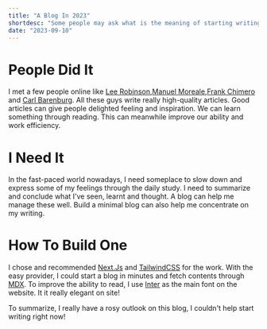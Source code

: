 ```yaml
---
title: "A Blog In 2023"
shortdesc: "Some people may ask what is the meaning of starting writing blog posts on the internet? It's just the old fashion! In this article, I'll show you some figures to explain why a few people constantly keep writing blogs and otherwise why some people seldom read blog on the internet."
date: "2023-09-10"
---
```


# People Did It

I met a few people online like [Lee Robinson](https://leerob.io/),[Manuel Moreale](https://manuelmoreale.com/),[Frank Chimero](https://frankchimero.com/) and [Carl Barenburg](https://carlbarenbrug.com/). All these guys write really high-quality articles.
Good articles can give people delighted feeling and inspiration. We can learn something through reading. This can meanwhile improve our ability and work efficiency.

# I Need  It

In the fast-paced world nowadays, I need someplace to slow down and express some of my feelings through the daily study.
I need to summarize and conclude what I've seen, learnt and thought. A blog can help me manage these well. Build a minimal blog
can also help me concentrate on my writing.

# How To Build One

I chose and recommended [Next.Js](https://nextjs.org) and [TailwindCSS](https://tailwindcss.com) for the work.
With the easy provider, I could start a blog in minutes and fetch contents through [MDX](https://mdxjs.com).
To improve the ability to read, I use [Inter](https://rsms.me/inter) as the main font on the website.
It it really elegant on site!

To summarize, I really have a rosy outlook on this blog, I couldn't help start writing right now!
